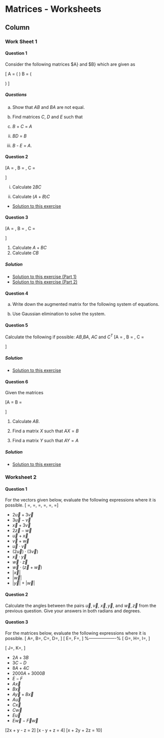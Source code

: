 
Matrices - Worksheets {data-navmenu="Section 6"}
==================================

Column {.tabset}
-----------------------------



### Work Sheet 1

#### Question 1
Consider the following matrices $A} and $B} which are given as


\[ A = \left(
  \begin{array}{ccc}
0 & 2 & 1 \\
2 &1 &2\\
1 &2 &0\\
  \end{array}
\right) \qquad
B = \left(
\begin{array}{ccc}
1 &0 &1\\
2 &1 &0\\
1 &2 &1\\
\end{array}
\right)
\]

<h5> Questions </h5>

a. Show that $AB$ and $BA$ are not equal.

b. Find matrices $C$, $D$ and $E$ such that

  i.    $B$ + $C$ = $A$

  ii.    $BD$ = $B$

  iii.    $B$ - $E$ = $A$. 

<hline>

#### Question 2

\[A = \begin{bmatrix}
-4 & 3 \\
2 & 1 \\
\end{bmatrix} , \qquad
B = \begin{bmatrix}
4 & -2 \\
1 & 3 \\
\end{bmatrix}, \qquad
C = \begin{bmatrix}
-4 & 0 & 5 \\
1 & -3 & 2\\
\end{bmatrix}
\]

i. Calculate $2BC$

ii. Calculate $(A+B)C$

* <a href="https://youtu.be/z1aIiH4bE4k">Solution to this exercise</a>

<hline>

#### Question 3

\[A = \begin{bmatrix}
1 & 3 \\
-2 & 4 \\
\end{bmatrix} , \qquad
B = \begin{bmatrix}
2 & -3 & 7 \\
1 & 0 & 2 \\
\end{bmatrix}, \qquad
C = \begin{bmatrix}
1 & - 2 \\
4 & 3 \\
0 & 5 \\
\end{bmatrix}
\]



1. Calculate $A+BC$
2. Calculate $CB$

<h5> Solution</h5>

* <a href="https://youtu.be/FtyNlZIsiXg">Solution to this exercise (Part 1)</a>
* <a href="https://youtu.be/Xwg6VB_ooHk">Solution to this exercise (Part 2)</a>

#### Question 4


a. Write down the augmented matrix for the following system of equations.

b. Use Gaussian elimination to solve the system. 

<p>

#### Question 5


Calculate the following if possible: $AB$,$BA$, $AC$ and $C^{T}$
\[A = \begin{bmatrix}
2 & 2 \\
3 & 6 \\
\end{bmatrix} , \qquad
B = \begin{bmatrix}
-1 & 3 \\
2 & -2 \\
\end{bmatrix}, \qquad
C = \begin{bmatrix}
2 & - 2 \\
1 & 4 \\
1 & 1 \\
\end{bmatrix}
\]

<h5> Solution</h5>

* <a href="https://youtu.be/tdVrjFFq1A8">Solution to this exercise</a>

<p>

#### Question 6

Given the matrices

\[A = \begin{bmatrix}
0 & 2 & 3 \\
2 & 3 & 1
2 & 1 & 3 \\
\end{bmatrix} \mbox{ and }
B = \begin{bmatrix}
2  \\
4  \\
2  \\
\end{bmatrix}
\]

1. Calculate $AB$.

2. Find a matrix $X$ such that $AX = B$

3. Find a matrix $Y$ such that $AY = A$

<h5> Solution</h5>

* <a href="https://youtu.be/Jj_7KiXJb64">Solution to this exercise</a>

<p>


### Worksheet 2


#### Question 1

For the vectors given below, evaluate the following expressions where it is possible.
\[
\vec{u}=\left[ \begin{array}{c} 1 \\ 2 \\ 3 \end{array}\right],
\vec{v}=\left[ \begin{array}{c} -1 \\ 0 \\ 4 \end{array}\right],
\vec{x}=\left[ \begin{array}{c} 3 \\ 4 \end{array}\right],
\vec{y}=\left[ \begin{array}{c} -4 \\ 3 \end{array}\right],
\vec{w}=\left[ \begin{array}{c} 1 \\ 0\\ 2 \\ -5 \end{array}\right],
\vec{z}=\left[ \begin{array}{c} 2 \\ 2 \\ 2 \\ 3 \end{array}\right]
\]


*  $2\vec{u} + 3\vec{v}$
*  $3\vec{u} - \vec{v}$
*  $\vec{x} + 3\vec{v}$
*  $2\vec{z} - \vec{w}$
*  $\vec{u}+\vec{x}$
*  $\vec{v}+\vec{w}$
*  $\vec{u}\cdot \vec{v}$
*  $\left(2\vec{u}\right)\cdot \left(3\vec{v}\right)$
*  $\vec{x}\cdot \vec{y}$
*  $\vec{w} \cdot \vec{z}$
*  $\vec{w} \cdot (\vec{z}+\vec{w})$
*  $|\vec{x}|$
*  $|\vec{w}|$
*  $|\vec{y}|+|\vec{w}|$



#### Question 2

Calculate the angles between the pairs $\vec{u},\vec{v}$, $\vec{x},\vec{y}$, and $\vec{w},\vec{z}$ from the previous question. Give your answers in both radians and degrees.


#### Question 3

For the matrices below, evaluate the following expressions where it is possible.
\[
A=\left[ \begin{array}{cc} 1  & 2 \\ 3 & 4 \end{array}\right],
B=\left[ \begin{array}{cc} -2  & 0 \\ 1 & -7 \end{array}\right],
C=\left[ \begin{array}{ccc} 3  & 2 & -2 \\ 4 & 8 & 2 \end{array}\right],
D=\left[ \begin{array}{ccc} 3  & 2 & -2 \\ 4 & 8 & 2 \end{array}\right],
\]
\[
E=\left[ \begin{array}{ccc} 1  & 2 & 3 \\ 4 & 5 & 6 \\ 7 & 8 & 9 \end{array}\right],
F=\left[ \begin{array}{ccc} -1  & 0 & 2 \\ 3 & 4 & 1 \\  3 & 1 & 0 \end{array}\right],
\]
%-------------------%
\[
G=\left[ \begin{array}{cc}3 & 4 \\1 & 2 \\2 &-1 \\ \end{array}\right],
H=\left[ \begin{array}{ccc}3 & 4 & 3\\1 & 2 & 2\\ \end{array}\right],
I=\left[ \begin{array}{ccc}2 & 2 & 1\\ \end{array}\right],
\]

\[
J=\left[ \begin{array}{c}
3\\
1\\
1\\ \end{array}\right],
K=\left[ \begin{array}{ccc}
2 & 1 & 3\\1 & 2 & 2\\2 & 1 & 0\\\end{array}\right], 
\]



*  $2A+3B$
*  $3C-D$
*  $8A+4C$
*  $2000A+3000B$
*  $E-F$
*  $A\vec{x}$
*  $B\vec{x}$
*  $A\vec{y}+B\vec{x}$
*  $A\vec{u}$
*  $C\vec{x}$
*  $C\vec{w}$
*  $E\vec{u}$
*  $E\vec{w}-\vec{F}\vec{w}$





\[2x + y - z = 2\]
\[x - y + z = 4\]
\[x + 2y + 2z = 10\]

